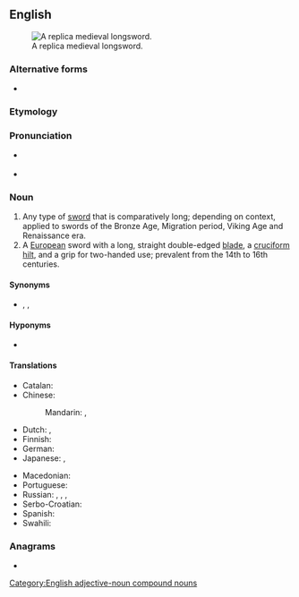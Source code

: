 {{also|long sword}}
==English==
{{wikipedia}}
[[File:Albion Ljubljana Medieval Sword 05 (8261019590).jpg|thumb|A replica medieval longsword.]]

===Alternative forms===
* {{l|en|long sword}}

===Etymology===
{{compound|en|long|sword}}

===Pronunciation===
* {{a|UK}} {{IPA|en|/ˈlɒŋsɔːd/}}
* {{a|US}} {{IPA|en|/ˈlɔŋsɔɹd/}}

===Noun===
{{en-noun}}

# Any type of [[sword]] that is comparatively long; depending on context, applied to swords of the Bronze Age, Migration period, Viking Age and Renaissance era.
# A [[European]] sword with a long, straight double-edged [[blade]], a [[cruciform]] [[hilt]], and a grip for two-handed use; prevalent from the 14th to 16th centuries.

====Synonyms====
* {{sense|14th–16th century sword}} {{l|en|bastard sword}}, {{l|en|broadsword}} {{qualifier|colloquial}}, {{l|en|greatsword}}

====Hyponyms====
* {{sense|14th–16th century sword}} {{l|en|claymore}}

====Translations====
{{trans-top|a kind of sword}}
* Catalan: {{t|ca|espasa llarga|f}}
* Chinese:
*: Mandarin: {{t+|cmn|長劍}}, {{t+|cmn|长剑|tr=chángjiàn}}
* Dutch: {{t|nl|grootzwaard|n}}, {{t|nl|slagzwaard|n}}
* Finnish: {{t|fi|pitkämiekka}}
* German: {{t|de|Langschwert|n}}
* Japanese: {{t+|ja|太刀|tr=tachi}}, {{t|ja|ロングソード|tr=rongusōdo}}
{{trans-mid}}
* Macedonian: {{t|mk|долг меч|m}}
* Portuguese: {{t+|pt|montante|f}}
* Russian: {{t|ru|полутора́ручный меч|m}}, {{t+|ru|баста́рд|m}}, {{t|ru|дли́нный меч|m}}, {{t|ru|боево́й меч|m}}
* Serbo-Croatian: {{t|sh|дуги мач|sc=Cyrl}}
* Spanish: {{t|es|espada larga|f}}
* Swahili: {{t|sw|upanga mrefu}}
{{trans-bottom}}

===Anagrams===
* {{anagrams|en|a=dglnoorsw|longwords}}

{{topics|en|Swords|Weapons}}
[[Category:English adjective-noun compound nouns]]